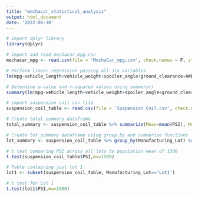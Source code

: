```yaml
---
title: "mechacar_statistical_analysis"
output: html_document
date: '2022-06-30'
---
```

```r
# import dplyr library
library(dplyr)
```
```r
# import and read mechacar_mpg.csv
mechacar_mpg <- read.csv(file = 'MechaCar_mpg.csv', check.names = F, stringsAsFactors = F)
```
```r
# Perform linear regression passing all six variables
lm(mpg~vehicle_length+vehicle_weight+spoiler_angle+ground_clearance+AWD,data=mechacar_mpg)
```
```r
# Determine p-value and r-squared values using summary()
summary(lm(mpg~vehicle_length+vehicle_weight+spoiler_angle+ground_clearance+AWD,data=mechacar_mpg))
```
```r
# import suspension coil csv file
suspension_coil_table <- read.csv(file = 'Suspension_Coil.csv', check.names = F, stringsAsFactors = F)
```
```r
# Create total summary dataframe
total_summary <- suspension_coil_table %>% summarize(Mean=mean(PSI), Median=median(PSI), Variance=var(PSI), SD=sd(PSI))
```

```r
# Create lot_summary dataframe using group_by and summarize functions
lot_summary <- suspension_coil_table %>% group_by(Manufacturing_Lot) %>% summarize(Mean=mean(PSI), Median=median(PSI), Variance=var(PSI), SD=sd(PSI), .groups = 'keep')
```

```r
# t test comparing PSI across all lots to population mean of 1500
t.test(suspension_coil_table$PSI,mu=1500)
```
```r
# Table containing just lot 1
lot1 <- subset(suspension_coil_table, Manufacturing_Lot=='Lot1')

```

```r
# t test for Lot 1
t.test(lot1$PSI,mu=1500)
```

